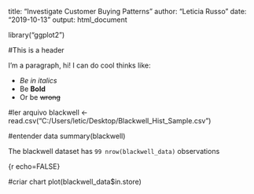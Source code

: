 title: "Investigate Customer Buying Patterns"
author: "Leticia Russo"
date: "2019-10-13"
output: html_document

library("ggplot2")

#This is a header

I'm a paragraph, hi! I can do cool thinks like:

* *Be in italics*
* Be **Bold**
* Or be ~~wrong~~

#ler arquivo
blackwell <- read.csv("C:/Users/letic/Desktop/Blackwell_Hist_Sample.csv")

#entender data
summary(blackwell)

The blackwell dataset has `99 nrow(blackwell_data)` observations

{r echo=FALSE}

#criar chart
plot(blackwell_data$in.store)


